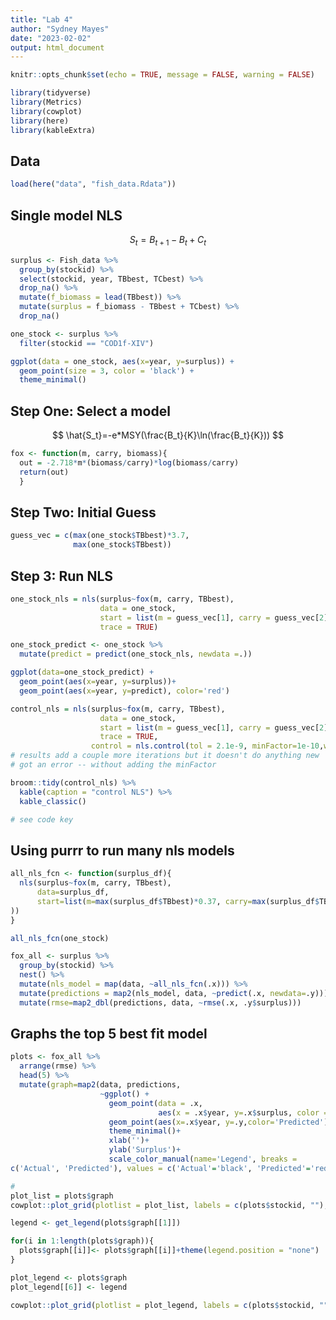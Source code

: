 ```yaml
---
title: "Lab 4"
author: "Sydney Mayes"
date: "2023-02-02"
output: html_document
---
```


```r
knitr::opts_chunk$set(echo = TRUE, message = FALSE, warning = FALSE)

library(tidyverse)
library(Metrics)
library(cowplot)
library(here)
library(kableExtra)

```

## Data
```r
load(here("data", "fish_data.Rdata"))
```

## Single model NLS

$$
S_t=B_{t+1}-B_t+C_t
$$
```r
surplus <- Fish_data %>% 
  group_by(stockid) %>% 
  select(stockid, year, TBbest, TCbest) %>% 
  drop_na() %>% 
  mutate(f_biomass = lead(TBbest)) %>% 
  mutate(surplus = f_biomass - TBbest + TCbest) %>% 
  drop_na()
```

```r
one_stock <- surplus %>% 
  filter(stockid == "COD1f-XIV")

ggplot(data = one_stock, aes(x=year, y=surplus)) +
  geom_point(size = 3, color = 'black') +
  theme_minimal()
```

## Step One: Select a model

$$
\hat{S_t}=-e*MSY(\frac{B_t}{K}\ln(\frac{B_t}{K}))
$$
```r
fox <- function(m, carry, biomass){
  out = -2.718*m*(biomass/carry)*log(biomass/carry)
  return(out)
  }
```

## Step Two: Initial Guess

```r
guess_vec = c(max(one_stock$TBbest)*3.7, 
              max(one_stock$TBbest))
```

## Step 3: Run NLS

```r
one_stock_nls = nls(surplus~fox(m, carry, TBbest),
                    data = one_stock, 
                    start = list(m = guess_vec[1], carry = guess_vec[2]),
                    trace = TRUE)
```
```r
one_stock_predict <- one_stock %>% 
  mutate(predict = predict(one_stock_nls, newdata =.))

ggplot(data=one_stock_predict) +
  geom_point(aes(x=year, y=surplus))+
  geom_point(aes(x=year, y=predict), color='red')
```
```r
control_nls = nls(surplus~fox(m, carry, TBbest),
                    data = one_stock, 
                    start = list(m = guess_vec[1], carry = guess_vec[2]),
                    trace = TRUE,
                  control = nls.control(tol = 2.1e-9, minFactor=1e-10,warnOnly = TRUE)) # very precise tolerance
# results add a couple more iterations but it doesn't do anything new
# got an error -- without adding the minFactor

broom::tidy(control_nls) %>% 
  kable(caption = "control NLS") %>% 
  kable_classic()

# see code key
```

## Using purrr to run many nls models

```r
all_nls_fcn <- function(surplus_df){
  nls(surplus~fox(m, carry, TBbest),
      data=surplus_df,
      start=list(m=max(surplus_df$TBbest)*0.37, carry=max(surplus_df$TBbest)
))
}

all_nls_fcn(one_stock)
```
```r
fox_all <- surplus %>% 
  group_by(stockid) %>% 
  nest() %>% 
  mutate(nls_model = map(data, ~all_nls_fcn(.x))) %>% 
  mutate(predictions = map2(nls_model, data, ~predict(.x, newdata=.y))) %>% 
  mutate(rmse=map2_dbl(predictions, data, ~rmse(.x, .y$surplus)))


```

## Graphs the top 5 best fit model
```r
plots <- fox_all %>% 
  arrange(rmse) %>% 
  head(5) %>% 
  mutate(graph=map2(data, predictions,
                    ~ggplot() +
                      geom_point(data = .x, 
                                 aes(x = .x$year, y=.x$surplus, color = 'Actual'))+
                      geom_point(aes(x=.x$year, y=.y,color='Predicted'))+
                      theme_minimal()+
                      xlab('')+
                      ylab('Surplus')+
                      scale_color_manual(name='Legend', breaks = 
c('Actual', 'Predicted'), values = c('Actual'='black', 'Predicted'='red'))))

#
plot_list = plots$graph
cowplot::plot_grid(plotlist = plot_list, labels = c(plots$stockid, ""), hjust = -0.5, vjust=1)
```
```r
legend <- get_legend(plots$graph[[1]])

for(i in 1:length(plots$graph)){
  plots$graph[[i]]<- plots$graph[[i]]+theme(legend.position = "none")
}

plot_legend <- plots$graph
plot_legend[[6]] <- legend

cowplot::plot_grid(plotlist = plot_legend, labels = c(plots$stockid, ""), hjust=-0.5, vjust=1)
```

